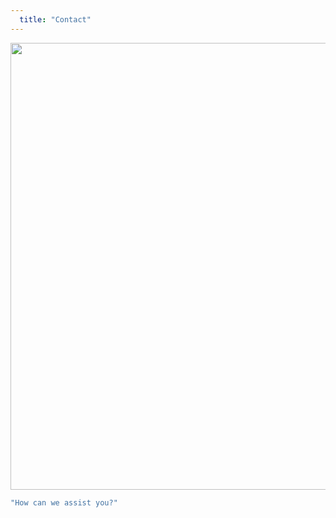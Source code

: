 ```yaml
---
  title: "Contact"
---
```


![](ALPHA.png){fig-align="center" width="715"}

```r
"How can we assist you?"
```

